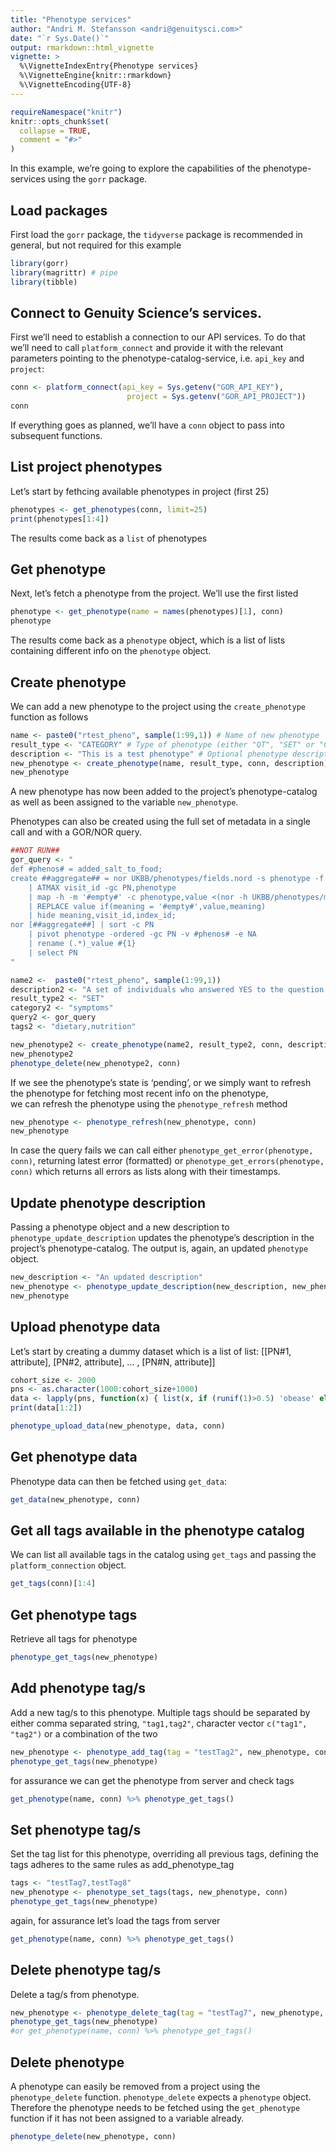 ```yaml
---
title: "Phenotype services"
author: "Andri M. Stefansson <andri@genuitysci.com>"
date: "`r Sys.Date()`"
output: rmarkdown::html_vignette
vignette: >
  %\VignetteIndexEntry{Phenotype services}
  %\VignetteEngine{knitr::rmarkdown}
  %\VignetteEncoding{UTF-8}
---
```


```r
requireNamespace("knitr")
knitr::opts_chunk$set(
  collapse = TRUE,
  comment = "#>"
)
```

In this example, we're going to explore the capabilities of the phenotype-services using the `gorr` package. 

## Load packages

First load the `gorr` package, the `tidyverse` package is recommended in general, but not required for this example

```r
library(gorr)
library(magrittr) # pipe
library(tibble) 
```

## Connect to Genuity Science's services.

First we'll need to establish a connection to our API services. To do that we'll need to call `platform_connect` and provide it with the relevant parameters pointing to the phenotype-catalog-service, i.e. `api_key` and `project`:


```r
conn <- platform_connect(api_key = Sys.getenv("GOR_API_KEY"),
                          project = Sys.getenv("GOR_API_PROJECT"))
conn
```

If everything goes as planned, we'll have a `conn` object to pass into subsequent functions.


## List project phenotypes

Let's start by fethcing available phenotypes in project (first 25)

```r
phenotypes <- get_phenotypes(conn, limit=25)
print(phenotypes[1:4])
```

The results come back as a `list` of phenotypes

## Get phenotype

Next, let's fetch a phenotype from the project. We'll use the first listed 

```r
phenotype <- get_phenotype(name = names(phenotypes)[1], conn)
phenotype
```

The results come back as a `phenotype` object, which is a list of lists containing different info on the `phenotype` object.

## Create phenotype

We can add a new phenotype to the project using the `create_phenotype` function as follows

```r
name <- paste0("rtest_pheno", sample(1:99,1)) # Name of new phenotype
result_type <- "CATEGORY" # Type of phenotype (either "QT", "SET" or "CATEGORY")
description <- "This is a test phenotype" # Optional phenotype description
new_phenotype <- create_phenotype(name, result_type, conn, description)
new_phenotype
```

A new phenotype has now been added to the project's phenotype-catalog as well as been assigned to the variable `new_phenotype`.

Phenotypes can also be created using the full set of metadata in a single call and with a GOR/NOR query.

```r
##NOT RUN##
gor_query <- "
def #phenos# = added_salt_to_food;
create ##aggregate## = nor UKBB/phenotypes/fields.nord -s phenotype -f #phenos#
    | ATMAX visit_id -gc PN,phenotype
    | map -h -m '#empty#' -c phenotype,value <(nor -h UKBB/phenotypes/meta/field_encoding_lookup.tsv)
    | REPLACE value if(meaning = '#empty#',value,meaning)
    | hide meaning,visit_id,index_id;
nor [##aggregate##] | sort -c PN
    | pivot phenotype -ordered -gc PN -v #phenos# -e NA
    | rename (.*)_value #{1}
    | select PN
"

name2 <-  paste0("rtest_pheno", sample(1:99,1))
description2 <- "A set of individuals who answered YES to the question: do you salt your food? https://biobank.ndph.ox.ac.uk/ukb/field.cgi?id=104660"
result_type2 <- "SET"
category2 <- "symptoms"
query2 <- gor_query
tags2 <- "dietary,nutrition"

new_phenotype2 <- create_phenotype(name2, result_type2, conn, description2, query = query2, tags = tags2)
new_phenotype2
phenotype_delete(new_phenotype2, conn)
```

If we see the phenotype's state is 'pending', or we simply want to refresh the phenotype for fetching most recent info on the phenotype,  
we can refresh the phenotype using the `phenotype_refresh` method

```r
new_phenotype <- phenotype_refresh(new_phenotype, conn)
new_phenotype
```

In case the query fails we can call either `phenotype_get_error(phenotype, conn)`, returning latest error (formatted) or `phenotype_get_errors(phenotype, conn)` which returns all errors as lists along with their timestamps. 

## Update phenotype description

Passing a phenotype object and a new description to `phenotype_update_description`  updates the phenotype's description in the project's phenotype-catalog. The output is, again, an updated `phenotype` object.

```r
new_description <- "An updated description"
new_phenotype <- phenotype_update_description(new_description, new_phenotype, conn)
new_phenotype
```

## Upload phenotype data

Let's start by creating a dummy dataset which is a list of list:
[[PN#1, attribute], [PN#2, attribute], ... , [PN#N, attribute]]

```r
cohort_size <- 2000
pns <- as.character(1000:cohort_size+1000)
data <- lapply(pns, function(x) { list(x, if (runif(1)>0.5) 'obease' else 'lean') })
print(data[1:2])

phenotype_upload_data(new_phenotype, data, conn)

```
## Get phenotype data

Phenotype data can then be fetched using `get_data`:

```r
get_data(new_phenotype, conn)
```

## Get all tags available in the phenotype catalog

We can list all available tags in the catalog using `get_tags` and passing the `platform_connection` object.

```r
get_tags(conn)[1:4]
```

## Get phenotype tags

Retrieve all tags for phenotype

```r
phenotype_get_tags(new_phenotype)
```

## Add phenotype tag/s

Add a new tag/s to this phenotype. Multiple tags should be separated by either comma separated string, `"tag1,tag2"`, character vector `c("tag1", "tag2")` or a combination of the two

```r
new_phenotype <- phenotype_add_tag(tag = "testTag2", new_phenotype, conn)
phenotype_get_tags(new_phenotype)
```

for assurance we can get the phenotype from server and check tags

```r
get_phenotype(name, conn) %>% phenotype_get_tags()
```

## Set phenotype tag/s

Set the tag list for this phenotype, overriding all previous tags, defining the tags adheres to the same rules as add_phenotype_tag

```r
tags <- "testTag7,testTag8"
new_phenotype <- phenotype_set_tags(tags, new_phenotype, conn)
phenotype_get_tags(new_phenotype)

```

again, for assurance let's load the tags from server

```r
get_phenotype(name, conn) %>% phenotype_get_tags()
```

## Delete phenotype tag/s

Delete a tag/s from phenotype.

```r
new_phenotype <- phenotype_delete_tag(tag = "testTag7", new_phenotype, conn)
phenotype_get_tags(new_phenotype)
#or get_phenotype(name, conn) %>% phenotype_get_tags()
```


## Delete phenotype

A phenotype can easily be removed from a project using the `phenotype_delete` function.
`phenotype_delete` expects a `phenotype` object. Therefore the phenotype needs to be fetched using the `get_phenotype` function if it has not been assigned to a variable already.

```r
phenotype_delete(new_phenotype, conn)
```
